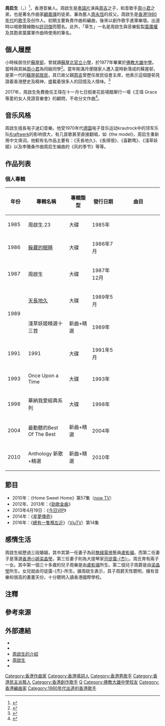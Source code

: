 {{藝人
| 姓名 = 周啟生
| 類型 = 音樂家
| 英文名 = Dominic Chow
| 綽號 = 
| 國籍 = {{CNHK}}
| 出生日期 = {{birth date and age|1961|06|01}}
| 出生地點 = {{HKG-1959}}
| 星座 = 
| 教育程度 = 中五
| 母校 = 蘇屋北官立小學<br>[[佛教大雄中學|佛教大雄中學]]
| 配偶 = {{marriage|盧影瑂|1981|1985|reason=div}}<br>{{marriage|梁晶瑩|1990|2006|reason=div}}<br>{{marriage|司徒靄-{杰}-|2010}}
| 兒女 = 2子1女
| 親屬 = 父：[[周吉|周吉]]<br>胞姊：[[周小君|周小君]]
| 音樂類型 = 電子迷幻
| 職業 = [[作曲家|作曲家]]、[[編曲家|編曲家]]、[[歌手|歌手]]
| 唱片公司 = 華納唱片
| 語言 = 粵語、英語、國語
| 活躍年代 = 1980年代
| imdb = 2696407
}}

'''周启生'''（{{lang-en|Dominic Chow}}，{{bd|1961年|6月1日||}}）<ref>{{cite news|title=周啟生生日願望係同尹光合作|url=http://hk.on.cc/hk/bkn/cnt/entertainment/20140610/bkn-20140610064921936-0610_00862_001.html|accessdate=2016-03-17|newspaper=《[[東方日報|東方日報]]》|date=2014-06-10|archive-date=2021-05-22|archive-url=https://web.archive.org/web/20210522005300/http://hk.on.cc/hk/bkn/cnt/entertainment/20140610/bkn-20140610064921936-0610_00862_001.html|dead-url=no}}</ref>，香港音樂人。周啟生是[[粵語片|粵語片]]演員[[周吉|周吉]]之子，和音歌手[[周小君|周小君]]之弟，也是著名作曲家[[顧嘉煇|顧嘉煇]]的徒弟，兼為藝人[[周永恆|周永恆]]的叔父。周啟生是[[香港1980年代|香港1980年代]]的[[歌手|歌手]]及创作人。初期主要負責作曲和編曲，後來以創作歌手進軍樂壇。出道時以唱歌聲線酷似[[許冠傑|許冠傑]]而聞名。此外，「草生」一名是周啟生與音樂監製[[葉廣權|葉廣權]]及其胞弟葉廣軍作曲時使用的筆名{{noteTag|資料出自香港電台第一台廣播節目《守下留情》於2020年5月21日播出的葉廣權訪問。}}。

==個人履歷==
小時候居住於[[蘇屋邨|蘇屋邨]]，曾就讀[[蘇屋北官立小學|蘇屋北官立小學]]，於1977年畢業於[[佛教大雄中學|佛教大雄中學]]。當時與其姊[[周小君|周小君]]為同級同學<ref name="校友風雲 - 其他校友資料">{{Cite web |url=http://www2.bthc.edu.hk/CustomPage/67/dean.htm |title=佛教大雄中學〈校友風雲 - 其他校友資料〉 |access-date=2017-04-07 |archive-url=https://web.archive.org/web/20170824215327/http://www2.bthc.edu.hk/CustomPage/67/dean.htm |archive-date=2017-08-24 |dead-url=yes }}</ref>。當年剛滿月便隨家人遷入當時新落成的蘇屋邨，是第一代的[[蘇屋邨居民|蘇屋邨居民]]，其已故父親[[周吉|周吉]]曾歷任居民協會主席，他表示這個屋邨見證着香港歷史及精神，盛載着很多人的回憶及人情味。<ref>{{Cite web|url=https://www.mpweekly.com/entertainment/focus/local/20190405-153584|title=【周啟生專訪】懷念昔日人情味濃 周啟生舊地重遊蘇屋邨|accessdate=2019-05-21|date=2019-04-05|work=明周娛樂|language=en-US|archive-date=2021-05-22|archive-url=https://web.archive.org/web/20210522010359/https://www.mpweekly.com/entertainment/focus/local/20190405-153584|dead-url=no}}</ref>

2017年，周啟生免費擔任王瑋在十一月七日假麥花臣場館舉行一場《王瑋 Grace 等愛的女人見證音樂會》的顧問，不收分文作曲<ref>{{Cite web |url=http://bka.mpweekly.com/interview/%E5%A8%9B%E6%A8%82123/20171028-88445 |title=【專訪】王瑋由豪宅住到公屋　「現在得到的喜樂更多」 |accessdate=2017-11-02 |archive-date=2018-04-19 |archive-url=https://web.archive.org/web/20180419164511/http://bka.mpweekly.com/interview/%E5%A8%9B%E6%A8%82123/20171028-88445 |dead-url=no }}</ref>。

==音乐风格==
周啟生擅長电子迷幻音樂。他受1970年代[[德国|德国]]电子音乐运动krautrock中的领军乐队[[Kraftwerk|Kraftwerk]]的影响很大，有几首歌甚至直接翻唱，如《the model》，周启生重新用中文填词。他較有名作品主要有：《天長地久》、《長得很》、《喜歡嗎》、《淺草妖姬》以及李雅桑作曲周启生编曲的《风的季节》等等。

==作品列表==
===個人專輯===
{| class="wikitable"
!align="Center" width="70px"| 年份
!align="Center" width="200px"| 專輯名稱
!align="Center" width="125px"| 專輯類型
!align="Center" width="135px"| 發行日期
!align="Center" width="345px"| 曲目
|-
! 1985
! 周啟生.23
| 大碟
| 1985年
| {{hidden|  曲目|
#I Love You So
#離鄉別井
#不能代替你
#四季情
#Naomi
#愛情擂台
#心中可有我
#三藩市戀歌
#誰令我情癡
#愛的狂想曲
#問世間
#愛到出煙
}}
|-
! 1986
! [[躲藏的眼睛|躲藏的眼睛]]
| 大碟
| 1986年7月
| {{hidden|  曲目|
#影子
#感情玩意
#創造明天
#愛像雲煙
#天使魔鬼混合體
#躲藏的眼睛
#戲院
#下雨的早上
#水憶
#Mr. Lonely
}}
|-
! 1987
! 周啟生
| 大碟
| 1987年12月
| {{hidden|  曲目|
#獨醉之後
#Anna
#妳在何方
#隨便吧
#不可思議
#睛眼
#捨不得你
#凶戀
#Why Why Why
#長得很
}}
|-
! rowspan="2"|1989
! [[天長地久|天長地久]]
| 大碟
| 1989年5月
| {{hidden|  曲目|
#天長地久
#漫長路
#又是下雨天
#站別
#The Model
#午夜天使
#迷惑
#溫馨的刺針
#時光配件
#不顧一切
}}
|-
! 淺草妖姬精選十三首
| 新曲+精選
| 1989年
| {{hidden|  曲目|
#淺草妖姬
#天長地久
#Anna
#躲藏的眼睛
#離鄉別井
#The Model
#習慣與你一起
#午夜突破
#I Love You So
#又是下雨天
#獨醉之後
#不能代替你
#天使魔鬼混合體
}}
|-
! 1991
! 1991
| 大碟
| 1991年5月
| {{hidden|  曲目|
#化蝶
#命運
#孟加拉
#太胡鬧
#Space Factory
#家
#Comfortably Numb
#喜歡嗎
#蜜蜂王子
#1999
#Telephone
}}
|-
! 1993
! Once Upon a Time
| 大碟
| 1993年
| {{hidden|  曲目|
#喜歡嗎
#天長地久
#獨醉之後
#The Model
#化蝶
#Anna
#淺草妖姬
#家
#I Love You So
#孟加拉
#離鄉別井
#又是下雨天
#太胡鬧
#你在何方
#躲藏的眼睛
#天使魔鬼混合體
#午夜突破
#長得很
}}
|-
! 1998
! 華納我愛經典系列
| 大碟
| 1998年
| {{hidden|  曲目|
'''CD 1'''
#天長地久
#午夜突破
#喜歡嗎
#淺草妖姬
#化蝶
#獨醉之後
#Anna
#妳在何方
#隨便吧
#不可思議
#眼睛
#捨不得你
#凶戀
#WHY WHY WHY
#長得很
'''CD 2'''
#漫長路
#又是下雨天
#站別
#The Model
#午夜天使
#迷惑
#溫馨的刺針
#時光配件
#不顧一切
#離鄉別井
#躲藏的眼睛
#習慣與你一起
#I Love You So
#不能替代你
#天使魔鬼混合體
}}
|-
! 2004
! 最動聽的Best Of The Best
| 新曲+精選
| 2004年
| {{hidden|  曲目|
#
}}
|-
! 2010
! Anthology 新歌+精選
| 新曲+精選
| 2010年
| {{hidden|  曲目|
#
}}
|}

== 節目 ==
*2010年：《Home Sweet Home》第57集（[[now_TV|now TV]]）
*2012年、2013年：《[[勁歌金曲|勁歌金曲]]》
*2013年4月19日：《[[今日VIP|今日VIP]]》
*2014年：《[[星夢傳奇|星夢傳奇]]》
*2016年：《[[總有一隻喺左近|總有一隻喺左近]]》（[[ViuTV|ViuTV]]）第14集

== 感情生活 ==
周啟生經歷過三段婚姻，其中其第一任妻子為前[[無綫電視|無綫電視]]藝員[[盧影瑂|盧影瑂]]。而第二任妻子是落選[[香港小姐|香港小姐]][[梁晶瑩|梁晶瑩]]。第三任妻子則為大提琴家[[司徒靄杰|司徒靄-{杰}-]]。周氏育有兩子一女。其中第一個三十多歲的兒子周樂是由[[盧影瑂|盧影瑂]]所生。第二個兒子周爵是由[[梁晶瑩|梁晶瑩]]所生。女兒就由司徒靄-{杰}-所生。據周啟生表示，其子周爵天性聰明，擁有音樂和很高的畫畫天份，十分聰明入讀香港國際學校。

==注釋==
{{noteFoot}}

== 參考來源 ==
{{reflist}}

==外部連結==
*{{facebook|周啟生-Dominic-Chow-555000374554311|周啟生 Dominic Chow}}
*{{Sinaweibo|1744086471|周啟生Dominic}}
*[https://web.archive.org/web/20100501142258/http://singer.yiqilai.com/602/ 周啟生的介紹]
*[https://web.archive.org/web/20100211163534/http://robokon1234567.hp.infoseek.co.jp/5080_ChowKaiSan.htm 周啟生]
*{{hkmdb name|6700}}

{{authority control}}
{{DEFAULTSORT:Z}}

[[Category:香港作曲家|Category:香港作曲家]]
[[Category:香港填詞人|Category:香港填詞人]]
[[Category:香港男歌手|Category:香港男歌手]]

[[Category:香港民主派藝人|Category:香港民主派藝人]]

[[Category:香港創作歌手|Category:香港創作歌手]]
[[Category:周姓|Q]]
[[Category:佛教大雄中學校友|Category:佛教大雄中學校友]]
[[Category:香港編曲家|Category:香港編曲家]]
[[Category:1980年代出道的香港歌手|Category:1980年代出道的香港歌手]]